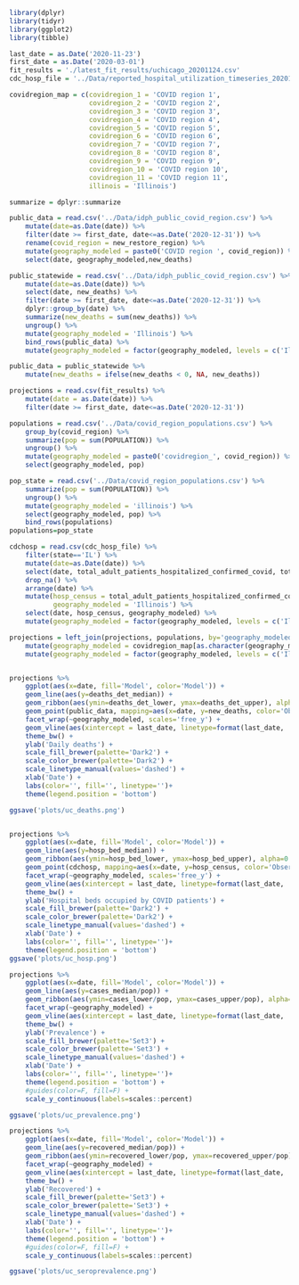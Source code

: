 ```r
library(dplyr)
library(tidyr)
library(ggplot2)
library(tibble)

last_date = as.Date('2020-11-23')
first_date = as.Date('2020-03-01')
fit_results = './latest_fit_results/uchicago_20201124.csv'
cdc_hosp_file = '../Data/reported_hospital_utilization_timeseries_20201122_2140.csv'

covidregion_map = c(covidregion_1 = 'COVID region 1',
                    covidregion_2 = 'COVID region 2',
                    covidregion_3 = 'COVID region 3',
                    covidregion_4 = 'COVID region 4',
                    covidregion_5 = 'COVID region 5',
                    covidregion_6 = 'COVID region 6',
                    covidregion_7 = 'COVID region 7',
                    covidregion_8 = 'COVID region 8',
                    covidregion_9 = 'COVID region 9',
                    covidregion_10 = 'COVID region 10',
                    covidregion_11 = 'COVID region 11',
                    illinois = 'Illinois')

summarize = dplyr::summarize

public_data = read.csv('../Data/idph_public_covid_region.csv') %>%
    mutate(date=as.Date(date)) %>%
    filter(date >= first_date, date<=as.Date('2020-12-31')) %>%
    rename(covid_region = new_restore_region) %>%
    mutate(geography_modeled = paste0('COVID region ', covid_region)) %>%
    select(date, geography_modeled,new_deaths)

public_statewide = read.csv('../Data/idph_public_covid_region.csv') %>%
    mutate(date=as.Date(date)) %>%
    select(date, new_deaths) %>%
    filter(date >= first_date, date<=as.Date('2020-12-31')) %>%
    dplyr::group_by(date) %>%
    summarize(new_deaths = sum(new_deaths)) %>%
    ungroup() %>%
    mutate(geography_modeled = 'Illinois') %>%
    bind_rows(public_data) %>%
    mutate(geography_modeled = factor(geography_modeled, levels = c('Illinois', paste0('COVID region ', 1:11))))

public_data = public_statewide %>%
    mutate(new_deaths = ifelse(new_deaths < 0, NA, new_deaths))

projections = read.csv(fit_results) %>%
    mutate(date = as.Date(date)) %>%
    filter(date >= first_date, date<=as.Date('2020-12-31'))

populations = read.csv('../Data/covid_region_populations.csv') %>%
    group_by(covid_region) %>%
    summarize(pop = sum(POPULATION)) %>%
    ungroup() %>%
    mutate(geography_modeled = paste0('covidregion_', covid_region)) %>%
    select(geography_modeled, pop)

pop_state = read.csv('../Data/covid_region_populations.csv') %>%
    summarize(pop = sum(POPULATION)) %>%
    ungroup() %>%
    mutate(geography_modeled = 'illinois') %>%
    select(geography_modeled, pop) %>%
    bind_rows(populations)
populations=pop_state

cdchosp = read.csv(cdc_hosp_file) %>% 
    filter(state=='IL') %>% 
    mutate(date=as.Date(date)) %>% 
    select(date, total_adult_patients_hospitalized_confirmed_covid, total_pediatric_patients_hospitalized_confirmed_covid) %>%
    drop_na() %>%
    arrange(date) %>%
    mutate(hosp_census = total_adult_patients_hospitalized_confirmed_covid + total_pediatric_patients_hospitalized_confirmed_covid,
           geography_modeled = 'Illinois') %>%
    select(date, hosp_census, geography_modeled) %>%
    mutate(geography_modeled = factor(geography_modeled, levels = c('Illinois', paste0('COVID region ', 1:11))))

projections = left_join(projections, populations, by='geography_modeled') %>%
    mutate(geography_modeled = covidregion_map[as.character(geography_modeled)]) %>%
    mutate(geography_modeled = factor(geography_modeled, levels = c('Illinois', paste0('COVID region ', 1:11))))


projections %>%
    ggplot(aes(x=date, fill='Model', color='Model')) +
    geom_line(aes(y=deaths_det_median)) +
    geom_ribbon(aes(ymin=deaths_det_lower, ymax=deaths_det_upper), alpha=0.2, color=NA) +
    geom_point(public_data, mapping=aes(x=date, y=new_deaths, color='Observed', fill='Observed'), size=0.75, alpha=0.5) +
    facet_wrap(~geography_modeled, scales='free_y') +
    geom_vline(aes(xintercept = last_date, linetype=format(last_date, '%b %d'))) +
    theme_bw() +
    ylab('Daily deaths') +
    scale_fill_brewer(palette='Dark2') +
    scale_color_brewer(palette='Dark2') +
    scale_linetype_manual(values='dashed') +
    xlab('Date') +
    labs(color='', fill='', linetype='')+
    theme(legend.position = 'bottom')

ggsave('plots/uc_deaths.png')


projections %>%
    ggplot(aes(x=date, fill='Model', color='Model')) +
    geom_line(aes(y=hosp_bed_median)) +
    geom_ribbon(aes(ymin=hosp_bed_lower, ymax=hosp_bed_upper), alpha=0.2, color=NA) +
    geom_point(cdchosp, mapping=aes(x=date, y=hosp_census, color='Observed', fill='Observed'), size=0.75, alpha=0.5) +
    facet_wrap(~geography_modeled, scales='free_y') +
    geom_vline(aes(xintercept = last_date, linetype=format(last_date, '%b %d'))) +
    theme_bw() +
    ylab('Hospital beds occupied by COVID patients') +
    scale_fill_brewer(palette='Dark2') +
    scale_color_brewer(palette='Dark2') +
    scale_linetype_manual(values='dashed') +
    xlab('Date') +
    labs(color='', fill='', linetype='')+
    theme(legend.position = 'bottom')
ggsave('plots/uc_hosp.png')

projections %>%
    ggplot(aes(x=date, fill='Model', color='Model')) +
    geom_line(aes(y=cases_median/pop)) +
    geom_ribbon(aes(ymin=cases_lower/pop, ymax=cases_upper/pop), alpha=0.2) +
    facet_wrap(~geography_modeled) +
    geom_vline(aes(xintercept = last_date, linetype=format(last_date, '%b %d'))) +
    theme_bw() +
    ylab('Prevalence') +
    scale_fill_brewer(palette='Set3') +
    scale_color_brewer(palette='Set3') +
    scale_linetype_manual(values='dashed') +
    xlab('Date') +
    labs(color='', fill='', linetype='')+
    theme(legend.position = 'bottom') +
    #guides(color=F, fill=F) +
    scale_y_continuous(labels=scales::percent)

ggsave('plots/uc_prevalence.png')

projections %>%
    ggplot(aes(x=date, fill='Model', color='Model')) +
    geom_line(aes(y=recovered_median/pop)) +
    geom_ribbon(aes(ymin=recovered_lower/pop, ymax=recovered_upper/pop), alpha=0.2) +
    facet_wrap(~geography_modeled) +
    geom_vline(aes(xintercept = last_date, linetype=format(last_date, '%b %d'))) +
    theme_bw() +
    ylab('Recovered') +
    scale_fill_brewer(palette='Set3') +
    scale_color_brewer(palette='Set3') +
    scale_linetype_manual(values='dashed') +
    xlab('Date') +
    labs(color='', fill='', linetype='')+
    theme(legend.position = 'bottom') +
    #guides(color=F, fill=F) +
    scale_y_continuous(labels=scales::percent)

ggsave('plots/uc_seroprevalence.png')
```
